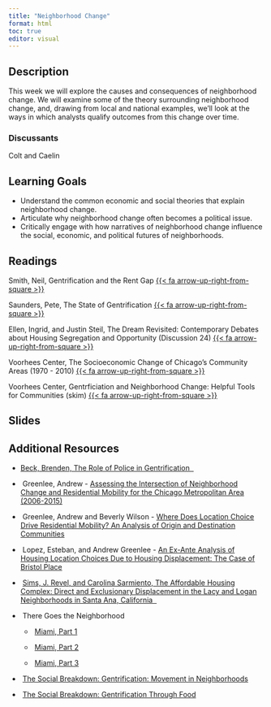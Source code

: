 ```yaml
---
title: "Neighborhood Change"
format: html
toc: true
editor: visual
---
```


## Description

This week we will explore the causes and consequences of neighborhood change. We will examine some of the theory surrounding neighborhood change, and, drawing from local and national examples, we'll look at the ways in which analysts qualify outcomes from this change over time.

### Discussants

Colt and Caelin

## Learning Goals

-   Understand the common economic and social theories that explain neighborhood change.
-   Articulate why neighborhood change often becomes a political issue.
-   Critically engage with how narratives of neighborhood change influence the social, economic, and political futures of neighborhoods.

## Readings

Smith, Neil, Gentrification and the Rent Gap [{{< fa arrow-up-right-from-square >}}](https://uofi.box.com/s/j14auc1u7z2ejkfrktv0sl9agy930x43)

Saunders, Pete, The State of Gentrification [{{< fa arrow-up-right-from-square >}}](https://uofi.box.com/s/n384sdn09lum3j0lpxr0vmcslzsfe7fi)

Ellen, Ingrid, and Justin Steil, The Dream Revisited: Contemporary Debates about Housing Segregation and Opportunity (Discussion 24) [{{< fa arrow-up-right-from-square >}}](https://uofi.box.com/s/778pqakd8ffofk1lnfksfnqb2bstsv3c)

Voorhees Center, The Socioeconomic Change of Chicago's Community Areas (1970 - 2010) [{{< fa arrow-up-right-from-square >}}](https://uofi.box.com/s/f5fzu7ofv0udoaaimnebdlsz2ac7r3t6)

Voorhees Center, Gentrficiation and Neighborhood Change: Helpful Tools for Communities (skim) [{{< fa arrow-up-right-from-square >}}](https://uofi.box.com/s/d9q26wyr9mkkqzjsk9hzoqe99quhs5mh)

## Slides

## Additional Resources

-   [Beck, Brenden, The Role of Police in Gentrification  ](https://uofi.box.com/s/uoi7f89ccudnpgtut9pvx9prq0t8retp)

-    Greenlee, Andrew - [Assessing the Intersection of Neighborhood Change and Residential Mobility for the Chicago Metropolitan Area (2006-2015)](https://www.tandfonline.com/doi/full/10.1080/10511482.2018.1476898)

-    Greenlee, Andrew and Beverly Wilson - [Where Does Location Choice Drive Residential Mobility? An Analysis of Origin and Destination Communities](https://besjournals.onlinelibrary.wiley.com/doi/10.1002/pan3.10096)

-    Lopez, Esteban, and Andrew Greenlee - [An Ex-Ante Analysis of Housing Location Choices Due to Housing Displacement: The Case of Bristol Place](https://www.sciencedirect.com/science/article/pii/S0143622816303472)

-    [Sims, J. Revel, and Carolina Sarmiento, The Affordable Housing Complex: Direct and Exclusionary Displacement in the Lacy and Logan Neighborhoods in Santa Ana, California  ](https://uofi.box.com/s/r8298vbirr8eza4ueg1emidow3kcrlqm)

-    There Goes the Neighborhood

    -    [Miami, Part 1](https://www.wnycstudios.org/podcasts/the-stakes/episodes/the-stakes-there-goes-neighborhood-miami-1)

    -    [Miami, Part 2](https://www.wnycstudios.org/podcasts/the-stakes/episodes/the-stakes-there-goes-neighborhood-miami-2)

    -    [Miami, Part 3](https://www.wnycstudios.org/podcasts/the-stakes/episodes/the-stakes-there-goes-neighborhood-miami-3)

-    [The Social Breakdown: Gentrification: Movement in Neighborhoods](https://www.thesocialbreakdown.com/2021/09/15/soc502-gentrification-movement-in-neighborhoods-guest-edition/)

-    [The Social Breakdown: Gentrification Through Food](https://www.thesocialbreakdown.com/2020/11/11/soc408-gentrification-through-food/)
